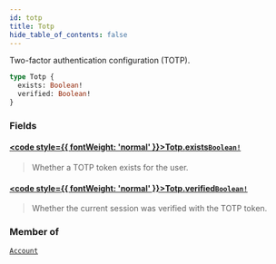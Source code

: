 ```yaml
---
id: totp
title: Totp
hide_table_of_contents: false
---
```








Two-factor authentication configuration (TOTP).

```graphql
type Totp {
  exists: Boolean!
  verified: Boolean!
}
```


### Fields

#### [<code style={{ fontWeight: 'normal' }}>Totp.<b>exists</b></code>](#)<Bullet />[`Boolean!`](/gql-api/scalars/boolean) <Badge class="secondary" text="non-null"/> <Badge class="secondary" text="scalar"/>
> Whether a TOTP token exists for the user.
> 

#### [<code style={{ fontWeight: 'normal' }}>Totp.<b>verified</b></code>](#)<Bullet />[`Boolean!`](/gql-api/scalars/boolean) <Badge class="secondary" text="non-null"/> <Badge class="secondary" text="scalar"/>
> Whether the current session was verified with the TOTP token.
> 



### Member of

[`Account`](/gql-api/objects/account)  <Badge className="secondary" text="object"/>



